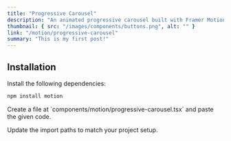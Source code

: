 ```yaml
---
title: "Progressive Carousel"
description: "An animated progressive carousel built with Framer Motion, offering smooth and dynamic transitions between items.."
thumbnail: { src: "/images/components/buttons.png", alt: "" }
link: "/motion/progressive-carousel"
summary: "This is my first post!"
---
```


<ComponentPreview name="progressive-carousel-demo" />

## Installation

<Steps>
<Step>
Install the following dependencies:
</Step>

```bash
npm install motion
```

<Step>
Create a file at `components/motion/progressive-carousel.tsx` and paste the given code.
</Step>

<CollapsibleSource name="progressive-carousel" />

<Step>Update the import paths to match your project setup.</Step>

</Steps>
